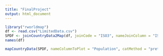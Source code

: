 ```yaml
---
title: "FinalProject"
output: html_document
---
```


```r
library("rworldmap")
df <- read.csv("LimitedData.csv")
SPDF <- joinCountryData2Map(df, joinCode = "ISO3", nameJoinColumn = "ISO3")
names(df)
```


```r
mapCountryData(SPDF, nameColumnToPlot = "Population", catMethod = "pretty", mapTitle = 'Total Population')
```
<!-- mapCountryData(SPDF, nameColumnToPlot = "PopGrowth", catMethod = "pretty", mapTitle = 'Total Population Growth') -->
<!-- hist(df$PopGrowth, breaks = 30, main = 'Population Growth', xlab = 'Rate of Change') -->
<!-- mapCountryData(SPDF, nameColumnToPlot = "Urbanization", catMethod = "pretty", mapTitle = 'Rate of Urbanization') -->
<!-- hist(df$Urbanization, breaks = 20, main = 'Urbanization', xlab = 'Rate of Urbanization') -->
<!-- summary(df$Urbanization) -->
<!-- plot(df$PopGrowth, df$Urbanization, xlab = 'Population Growth', ylab = 'Rate of Urbanization') -->
<!-- mapCountryData(SPDF, nameColumnToPlot = "MedianAge", catMethod = "pretty", mapTitle = 'Median Age') -->
<!-- hist(df$MedianAge, breaks = 50, main = 'Median Age', xlab = 'Age') -->
<!-- plot(df$GDP, df$MedianAge, xlab = 'GDP', ylab = 'Median Age') -->
<!-- plot(df$MedianAge, df$PopGrowth, xlab = 'Median Age', ylab = 'Population Growth') -->
<!-- plot(df$Urbanization, df$MedianAge, xlab = 'Rate of Urbanization', ylab = 'Median Age') -->
<!-- mapCountryData(SPDF, nameColumnToPlot = "Mliteracy", catMethod = "pretty", mapTitle = 'Male Literacy Rate') -->
<!-- mapCountryData(SPDF, nameColumnToPlot = "Fliteracy", catMethod = "pretty", mapTitle = 'Female Literacy Rate') -->
<!-- hist(df$Mliteracy, breaks = 20, main = 'Male Literacy', xlab = 'Literacy Rate') -->
<!-- hist(df$Fliteracy, breaks = 20, main = 'Male Literacy', xlab = 'Literacy Rate') -->
<!-- plot(df$Mliteracy, df$Fliteracy, xlab = 'Male Literacy Rate', ylab = 'Female Literacy Rate') -->
<!-- mapCountryData(SPDF, nameColumnToPlot = "LiteracyDif", catMethod = "pretty", mapTitle = 'Difference in Literacy Rate Between Males and Females') -->
<!-- summary(df$LiteracyDif) -->
